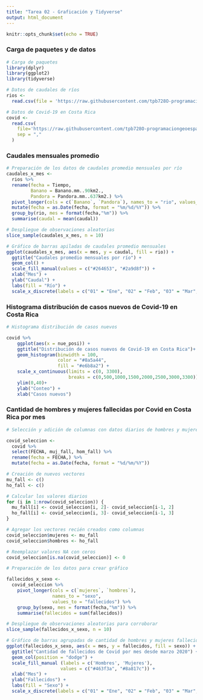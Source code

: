 ```yaml
---
title: "Tarea 02 - Graficación y Tidyverse"
output: html_document
---
```


```r
knitr::opts_chunk$set(echo = TRUE)
```

### Carga de paquetes y de datos

```r
# Carga de paquetes
library(dplyr)
library(ggplot2)
library(tidyverse)
```
```r
# Datos de caudales de ríos
rios <-
  read.csv(file = 'https://raw.githubusercontent.com/tpb728O-programaciongeoespacialr/2021ii/main/datos/hidrologia/fdc/fdc.csv')

# Datos de Covid-19 en Costa Rica
covid <- 
  read.csv(
    file='https://raw.githubusercontent.com/tpb728O-programaciongeoespacialr/2021ii/main/datos/minsalud/covid/ultimafecha_CSV_GENERAL.csv', 
    sep = ","
  )
```

### Caudales mensuales promedio

```r

# Preparación de los datos de caudales promedio mensuales por río
caudales_x_mes <-
  rios %>%
  rename(fecha = Tiempo,
         Banano = Banano.mm..90km2.,
         Pandora = Pandora.mm..637km2.) %>%
  pivot_longer(cols = c(`Banano`, `Pandora`), names_to = "rio", values_to   = "caudal") %>%
  mutate(fecha = as.Date(fecha, format = "%m/%d/%Y")) %>%
  group_by(rio, mes = format(fecha,"%m")) %>%
  summarise(caudal = mean(caudal))

# Despliegue de observaciones aleatorias
slice_sample(caudales_x_mes, n = 10)

# Gráfico de barras apiladas de caudales promedio mensuales
ggplot(caudales_x_mes, aes(x = mes, y = caudal, fill = rio)) +
  ggtitle("Caudales promedio mensuales por río") +
  geom_col() + 
  scale_fill_manual(values = c("#264653", "#2a9d8f")) +
  xlab("Mes") +
  ylab("Caudal") +
  labs(fill = "Río") +
  scale_x_discrete(labels = c("01" = "Ene", "02" = "Feb", "03" = "Mar", "04" = "Abr", "05" = "May", "06" = "Jun", "07" = "Jul", "08" = "Ago", "09" = "Set", "10" = "Oct", "11" = "Nov", "12" = "Dic"))
```

### Histograma distribución de casos nuevos de Covid-19 en Costa Rica

```r

# Histograma distribución de casos nuevos

covid %>%
    ggplot(aes(x = nue_posi)) +
    ggtitle("Distribución de casos nuevos de Covid-19 en Costa Rica")+
    geom_histogram(binwidth = 100,
                   color = "#8a5a44",
                   fill = "#e6b8a2") +
    scale_x_continuous(limits = c(0, 3300), 
                       breaks = c(0,500,1000,1500,2000,2500,3000,3300)) +
    ylim(0,40)+
    ylab("Conteo") +
    xlab("Casos nuevos")
```

### Cantidad de hombres y mujeres fallecidas por Covid en Costa Rica por mes

```r

# Selección y adición de columnas con datos diarios de hombres y mujeres fallecidos

covid_seleccion <-
  covid %>%
  select(FECHA, muj_fall, hom_fall) %>%
  rename(fecha = FECHA,) %>%
  mutate(fecha = as.Date(fecha, format = "%d/%m/%Y"))

# Creación de nuevos vectores
mu_fall <- c()
ho_fall <- c()

# Calcular los valores diarios
for (i in 1:nrow(covid_seleccion)) {
  mu_fall[i] <- covid_seleccion[i, 2]- covid_seleccion[i-1, 2]
  ho_fall[i] <- covid_seleccion[i, 3]- covid_seleccion[i-1, 3]
}

# Agregar los vectores recién creados como columnas
covid_seleccion$mujeres <- mu_fall
covid_seleccion$hombres <- ho_fall

# Reemplazar valores NA con ceros
covid_seleccion[is.na(covid_seleccion)] <- 0

# Preparación de los datos para crear gráfico

fallecidos_x_sexo <-
  covid_seleccion %>%
    pivot_longer(cols = c(`mujeres`, `hombres`), 
                 names_to = "sexo", 
                 values_to = "fallecidos") %>%
    group_by(sexo, mes = format(fecha,"%m")) %>%
    summarise(fallecidos = sum(fallecidos))

# Despliegue de observaciones aleatorias para corroborar
slice_sample(fallecidos_x_sexo, n = 10)

# Gráfico de barras agrupadas de cantidad de hombres y mujeres fallecidos por mes
ggplot(fallecidos_x_sexo, aes(x = mes, y = fallecidos, fill = sexo)) +
  ggtitle("Cantidad de fallecidos de Covid por mes desde marzo 2020") +
  geom_col(position = "dodge") + 
  scale_fill_manual (labels = c('Hombres', 'Mujeres'),
                    values = c("#463f3a", "#8a817c")) +
  xlab("Mes") +
  ylab("Fallecidos") +
  labs(fill = "Sexo") +
  scale_x_discrete(labels = c("01" = "Ene", "02" = "Feb", "03" = "Mar", "04" = "Abr", "05" = "May", "06" = "Jun", "07" = "Jul", "08" = "Ago", "09" = "Set", "10" = "Oct", "11" = "Nov", "12" = "Dic"))
```

